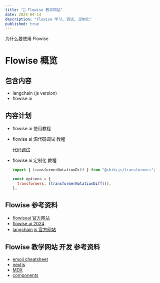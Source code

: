 ```yaml
---
title: "🦄 Flowise 教学网站"
date: 2024-04-14
description: "Flowise 学习, 调试, 定制化"
published: true
---
```


<Callout type="danger">为什么要使用 Flowise</Callout>

# Flowise 概览

## 包含内容

- langchain (js version)
- flowise ai

## 内容计划

- flowise ai 使用教程
- flowise ai 源代码调试 教程

  [代码调试](/blog/how-to-debug)

- flowise ai 定制化 教程

  ```js showLineNumbers
  import { transformerNotationDiff } from "@shikijs/transformers";

  const options = {
    transformers: [transformerNotationDiff()],
  };
  ```

## Flowise 参考资料

- [flowiseai 官方网站](https://docs.flowiseai.com/getting-started)
- [flowise ai 2024](https://www.youtube.com/playlist?list=PL4HikwTaYE0H7wBxhvQqxYcKOkZ4O3zXh)
- [langchain js 官方网站](https://js.langchain.com/docs/get_started/introduction)

## Flowise 教学网站 开发 参考资料

- [emoji cheatsheet](https://github.com/ikatyang/emoji-cheat-sheet)
- [nextjs](https://nextjs.org/docs/getting-started/installation)
- [MDX](https://mdxjs.com/)
- [components](https://mdxjs.com/table-of-components/)
